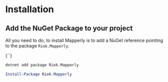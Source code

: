 
# Installation

## Add the NuGet Package to your project

All you need to do, to install Mapperly is to add a NuGet reference pointing to the package `Riok.Mapperly`.

<!-- do not indent this, it won't work, https://stackoverflow.com/a/67579641/3302887 -->

<Tabs>
<TabItem value="csproj" label="PackageReference" default>
    <CodeBlock language="xml">{`<PackageReference Include="Riok.Mapperly" Version="${useDocusaurusContext().siteConfig.customFields.mapperlyVersion}" />`}</CodeBlock>
</TabItem>
<TabItem value="dontet-cli" label=".NET CLI">

```bash
dotnet add package Riok.Mapperly
```

</TabItem>
<TabItem value="pkg-manager" label="Package Manager">

```powershell
Install-Package Riok.Mapperly
```

</TabItem>
</Tabs>
